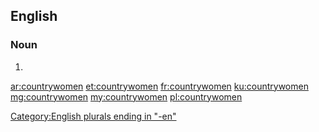 ==English==

===Noun===
{{head|en|noun plural form}}

# {{plural of|countrywoman|lang=en}}

[[Category:English plurals ending in "-en"]]

[[ar:countrywomen]]
[[et:countrywomen]]
[[fr:countrywomen]]
[[ku:countrywomen]]
[[mg:countrywomen]]
[[my:countrywomen]]
[[pl:countrywomen]]